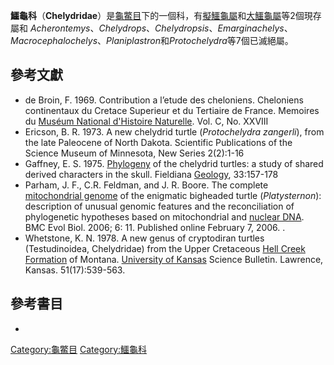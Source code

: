 {{Automatic taxobox
| fossil_range = {{fossilrange|70.6|0}} [[晚白堊紀|晚白堊紀]]至[[現在|現在]]
| image = Snapping_turtle_2_md.jpg
| image_caption = [[擬鱷龜屬|擬鱷龜屬]]下的[[擬鱷龜|擬鱷龜]]
|taxon= Chelydridae
| authority = [[約翰·愛德華·格雷|Gray]], 1831<ref name="Rhodin11"/>
| display_children=1
| subdivision_ranks = 屬
| subdivision = 
*[[擬鱷龜屬|擬鱷龜屬]] ''Chelydra''
*[[大鱷龜屬|大鱷龜屬]] ''Macrochelys''
* †''[[Acherontemys|Acherontemys]]''
* †''[[Chelydrops|Chelydrops]]''
* †[[似鳄龟属|似鳄龟属]] ''Chelydropsis''
* †''[[Emarginachelys|Emarginachelys]]''
* †[[巨首鳄龟属|巨首鳄龟属]] ''Macrocephalochelys''
* †''[[Planiplastron|Planiplastron]]''
* †[[原鳄龟属|原鳄龟属]] ''Protochelydra''
| synonyms =
*Chelydrae <small>Gray, 1831:4</small><ref name=gray1831>Gray, John Edward. (1831). ''Synopsis Reptilium; or Short Descriptions of the Species of Reptiles. Part I.—Cataphracta. Tortoises, Crocodiles, and Enaliosaurians.'' London: Treuttel, Wurz, and Co., 85 pp. [Published May 1831].</ref>
*Chelydridae <small>Swainson, 1839:113</small><ref name=swain1839>Swainson, William. (1839). On the natural history and classification of fishes, amphibians, and reptiles. Vol. II. In: Lardner, D. (Ed.). The Cabinet Cyclopaedia. Natural History. London: Longman, 452 pp.</ref>
*Chelydradae <small>Gray, 1869:178</small><ref name=gray1869>Gray, John Edward. (1869). Notes on the families and genera of tortoises (Testudinata), and on the characters afforded by the study of their skulls. ''Proceedings of the Zoological Society of London'' 1869:165–225.</ref>
| synonyms_ref =<ref name="Rhodin11">{{Harnvb|Rhodin|2011|p=000.171}}</ref><ref name="ttwg">Turtle Taxonomy Working Group [van Dijk, P.P., Iverson, J.B., Shaffer, H.B., Bour, R., and Rhodin, A.G.J.]. (2012). Turtles of the world, 2012 update: annotated checklist of taxonomy, synonymy, distribution, and conservation status. ''Chelonian Research Monographs'' No. 5, pp. 000.243–000.328, doi:10.3854/crm.5.000.checklist.v5.2012, {{cite web|url=http://www.iucn-tftsg.org/wp-content/uploads/file/Accounts/crm_5_000_checklist_v5_2012.pdf |title=Archived copy |accessdate=2014-04-19 |archiveurl=https://web.archive.org/web/20130616121324/http://www.iucn-tftsg.org/wp-content/uploads/file/Accounts/crm_5_000_checklist_v5_2012.pdf |archivedate=2013-06-16 }}.</ref>
}}

'''鱷龜科'''（'''Chelydridae'''）是[[龜鱉目|龜鱉目]]下的一個科，有[[擬鱷龜屬|擬鱷龜屬]]和[[大鱷龜屬|大鱷龜屬]]等2個現存屬和 ''Acherontemys''、''Chelydrops''、''Chelydropsis''、''Emarginachelys''、''Macrocephalochelys''、''Planiplastron''和''Protochelydra''等7個已滅絕屬。

==參考文獻==
{{reflist}}
* de Broin, F.  1969.  Contribution a l’etude des cheloniens.  Cheloniens continentaux du Cretace Superieur et du Tertiaire de France.  Memoires du [[Muséum_National_d'Histoire_Naturelle|Muséum National d'Histoire Naturelle]].  Vol. C, No. XXVIII
* Ericson, B. R.  1973.  A new chelydrid turtle (''Protochelydra zangerli''), from the late Paleocene of North Dakota.  Scientific Publications of the Science Museum of Minnesota, New Series 2(2):1-16
* Gaffney, E. S.  1975.  [[Phylogenetics|Phylogeny]] of the chelydrid turtles:  a study of shared derived characters in the skull.  Fieldiana [[Geology|Geology]], 33:157-178
* Parham, J. F., C.R. Feldman, and J. R. Boore. The complete [[mitochondrial_genome|mitochondrial genome]] of the enigmatic bigheaded turtle (''Platysternon''): description of unusual genomic features and the reconciliation of phylogenetic hypotheses based on mitochondrial and [[nuclear_DNA|nuclear DNA]]. BMC Evol Biol. 2006; 6: 11. Published online February 7, 2006. {{doi|10.1186/1471-2148-6-11}}.
* Whetstone, K. N. 1978. A new genus of cryptodiran turtles (Testudinoidea, Chelydridae) from the Upper Cretaceous [[Hell_Creek_Formation|Hell Creek Formation]] of Montana. [[University_of_Kansas|University of Kansas]] Science Bulletin. Lawrence, Kansas. 51(17):539-563.

==參考書目==
*{{Anchor|CITEREFRhodin2011}}{{cite journal | url = http://www.iucn-tftsg.org/wp-content/uploads/file/Accounts/crm_5_000_checklist_v4_2011.pdf | title = Turtles of the world, 2011 update: Annotated checklist of taxonomy, synonymy, distribution and conservation status | journal = Chelonian Research Monographs | volume = 5 | year = 2011 | accessdate =  | date = 2011-12-31 | author = Rhodin, Anders G.J.; van Dijk, Peter Paul; Inverson, John B.; Shaffer, H. Bradley; Roger, Bour | archiveurl = https://www.webcitation.org/64t6NrOyR?url=http://www.iucn-tftsg.org/wp-content/uploads/file/Accounts/crm_5_000_checklist_v4_2011.pdf | archivedate = 2012-01-22 | deadurl = yes }}
{{龜鱉目|A.}}
{{Taxonbar|from=Q650212}}

[[Category:龜鱉目|Category:龜鱉目]]
[[Category:鱷龜科|Category:鱷龜科]]